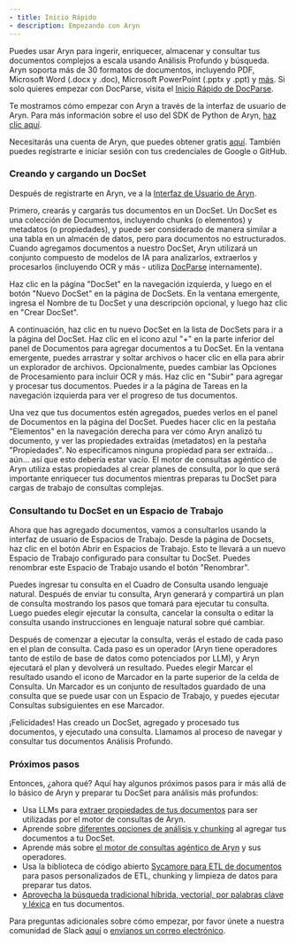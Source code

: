 ```yaml
---
- title: Inicio Rápido
- description: Empezando con Aryn
---
```


Puedes usar Aryn para ingerir, enriquecer, almacenar y consultar tus documentos complejos a escala usando Análisis Profundo y búsqueda. Aryn soporta más de 30 formatos de documentos, incluyendo PDF, Microsoft Word (.docx y .doc), Microsoft PowerPoint (.pptx y .ppt) y [más](docparse/formats_supported). Si solo quieres empezar con DocParse, visita el [Inicio Rápido de DocParse](docparse/quickstart).

Te mostramos cómo empezar con Aryn a través de la interfaz de usuario de Aryn. Para más información sobre el uso del SDK de Python de Aryn, [haz clic aquí](aryn-platform/loading_data).

Necesitarás una cuenta de Aryn, que puedes obtener gratis [aquí](https://console.aryn.ai/signup/). También puedes registrarte e iniciar sesión con tus credenciales de Google o GitHub.

### Creando y cargando un DocSet

Después de registrarte en Aryn, ve a la [Interfaz de Usuario de Aryn](http://app.aryn.ai/).

Primero, crearás y cargarás tus documentos en un DocSet. Un DocSet es una colección de Documentos, incluyendo chunks (o elementos) y metadatos (o propiedades), y puede ser considerado de manera similar a una tabla en un almacén de datos, pero para documentos no estructurados. Cuando agregamos documentos a nuestro DocSet, Aryn utilizará un conjunto compuesto de modelos de IA para analizarlos, extraerlos y procesarlos (incluyendo OCR y más - utiliza [DocParse](https://www.aryn.ai/docparse) internamente).

Haz clic en la página "DocSet" en la navegación izquierda, y luego en el botón "Nuevo DocSet" en la página de DocSets. En la ventana emergente, ingresa el Nombre de tu DocSet y una descripción opcional, y luego haz clic en "Crear DocSet".

A continuación, haz clic en tu nuevo DocSet en la lista de DocSets para ir a la página del DocSet. Haz clic en el icono azul "+" en la parte inferior del panel de Documentos para agregar documentos a tu DocSet. En la ventana emergente, puedes arrastrar y soltar archivos o hacer clic en ella para abrir un explorador de archivos. Opcionalmente, puedes cambiar las Opciones de Procesamiento para incluir OCR y más. Haz clic en "Subir" para agregar y procesar tus documentos. Puedes ir a la página de Tareas en la navegación izquierda para ver el progreso de tus documentos.

Una vez que tus documentos estén agregados, puedes verlos en el panel de Documentos en la página del DocSet. Puedes hacer clic en la pestaña "Elementos" en la navegación derecha para ver cómo Aryn analizó tu documento, y ver las propiedades extraídas (metadatos) en la pestaña "Propiedades". No especificamos ninguna propiedad para ser extraída... aún... así que esto debería estar vacío. El motor de consultas agéntico de Aryn utiliza estas propiedades al crear planes de consulta, por lo que será importante enriquecer tus documentos mientras preparas tu DocSet para cargas de trabajo de consultas complejas.

### Consultando tu DocSet en un Espacio de Trabajo

Ahora que has agregado documentos, vamos a consultarlos usando la interfaz de usuario de Espacios de Trabajo. Desde la página de Docsets, haz clic en el botón Abrir en Espacios de Trabajo. Esto te llevará a un nuevo Espacio de Trabajo configurado para consultar tu DocSet. Puedes renombrar este Espacio de Trabajo usando el botón "Renombrar".

Puedes ingresar tu consulta en el Cuadro de Consulta usando lenguaje natural. Después de enviar tu consulta, Aryn generará y compartirá un plan de consulta mostrando los pasos que tomará para ejecutar tu consulta. Luego puedes elegir ejecutar la consulta, cancelar la consulta o editar la consulta usando instrucciones en lenguaje natural sobre qué cambiar.

Después de comenzar a ejecutar la consulta, verás el estado de cada paso en el plan de consulta. Cada paso es un operador (Aryn tiene operadores tanto de estilo de base de datos como potenciados por LLM), y Aryn ejecutará el plan y devolverá un resultado. Puedes elegir Marcar el resultado usando el icono de Marcador en la parte superior de la celda de Consulta. Un Marcador es un conjunto de resultados guardado de una consulta que se puede usar con un Espacio de Trabajo, y puedes ejecutar Consultas subsiguientes en ese Marcador.

¡Felicidades! Has creado un DocSet, agregado y procesado tus documentos, y ejecutado una consulta. Llamamos al proceso de navegar y consultar tus documentos Análisis Profundo.

### Próximos pasos

Entonces, ¿ahora qué? Aquí hay algunos próximos pasos para ir más allá de lo básico de Aryn y preparar tu DocSet para análisis más profundos:

* Usa LLMs para [extraer propiedades de tus documentos](aryn-platform/data-preparation/document_properties) para ser utilizadas por el motor de consultas de Aryn.
* Aprende sobre [diferentes opciones de análisis y chunking](docparse/processing_options) al agregar tus documentos a tu DocSet.
* Aprende más sobre [el motor de consultas agéntico de Aryn](aryn-platform/querying-data/deep-analytics/query_engine_overview) y sus operadores.
* Usa la biblioteca de código abierto [Sycamore para ETL de documentos](aryn-platform/data-preparation/sycamore_document_etl) para pasos personalizados de ETL, chunking y limpieza de datos para preparar tus datos.
* [Aprovecha la búsqueda tradicional híbrida, vectorial, por palabras clave y léxica](aryn-platform/querying-data/search/using_search_ui) en tus documentos.

Para preguntas adicionales sobre cómo empezar, por favor únete a nuestra comunidad de Slack [aquí](https://join.slack.com/t/sycamore-ulj8912/shared_invite/zt-23sv0yhgy-MywV5dkVQ~F98Aoejo48Jg) o [envíanos un correo electrónico](mailto:info@aryn.ai).
